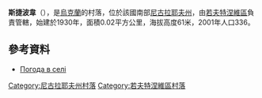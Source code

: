 {{coord|47|6|35|N|32|22|46|E|scale:100000|display=title}}

'''斯捷波韋'''（{{lang-uk|Степове}}），是[[烏克蘭|烏克蘭]]的村落，位於該國南部[[尼古拉耶夫州|尼古拉耶夫州]]，由[[若夫特涅維區|若夫特涅維區]]負責管轄，始建於1930年，面積0.02平方公里，海拔高度61米，2001年人口336。

==參考資料==
* [http://weather.in.ua/ua/nikolaevskaja/4582 Погода в селі] {{Wayback|url=http://weather.in.ua/ua/nikolaevskaja/4582 |date=20161002100824 }}

[[Category:尼古拉耶夫州村落|Category:尼古拉耶夫州村落]]
[[Category:若夫特涅維區村落|Category:若夫特涅維區村落]]


{{Mykolaiv-geo-stub}}